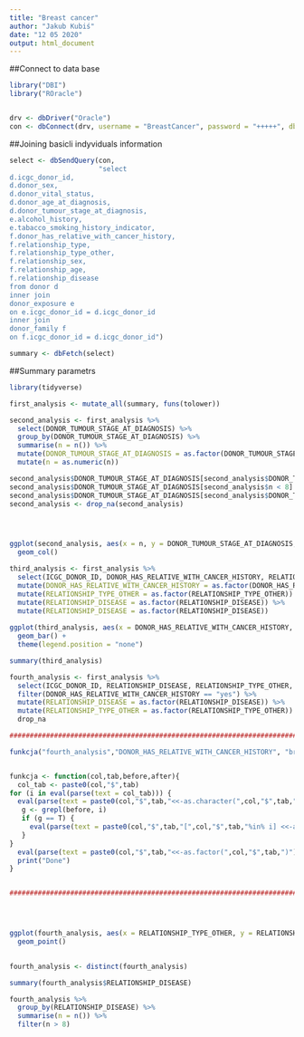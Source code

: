 ```yaml
---
title: "Breast cancer"
author: "Jakub Kubiś"
date: "12 05 2020"
output: html_document
---
```


##Connect to data base

```r
library("DBI")
library("ROracle")


drv <- dbDriver("Oracle")
con <- dbConnect(drv, username = "BreastCancer", password = "+++++", dbname = "XEPDB1")

```

##Joining basicli indyviduals information

```r


select <- dbSendQuery(con, 
                      "select 
d.icgc_donor_id, 
d.donor_sex, 
d.donor_vital_status, 
d.donor_age_at_diagnosis, 
d.donor_tumour_stage_at_diagnosis,
e.alcohol_history, 
e.tabacco_smoking_history_indicator,
f.donor_has_relative_with_cancer_history, 
f.relationship_type, 
f.relationship_type_other, 
f.relationship_sex, 
f.relationship_age, 
f.relationship_disease
from donor d
inner join 
donor_exposure e
on e.icgc_donor_id = d.icgc_donor_id
inner join
donor_family f
on f.icgc_donor_id = d.icgc_donor_id")

summary <- dbFetch(select)

```

##Summary parametrs

```r
library(tidyverse) 

first_analysis <- mutate_all(summary, funs(tolower))

second_analysis <- first_analysis %>% 
  select(DONOR_TUMOUR_STAGE_AT_DIAGNOSIS) %>% 
  group_by(DONOR_TUMOUR_STAGE_AT_DIAGNOSIS) %>% 
  summarise(n = n()) %>% 
  mutate(DONOR_TUMOUR_STAGE_AT_DIAGNOSIS = as.factor(DONOR_TUMOUR_STAGE_AT_DIAGNOSIS)) %>% 
  mutate(n = as.numeric(n))

second_analysis$DONOR_TUMOUR_STAGE_AT_DIAGNOSIS[second_analysis$DONOR_TUMOUR_STAGE_AT_DIAGNOSIS == "ll"] <- "ii"
second_analysis$DONOR_TUMOUR_STAGE_AT_DIAGNOSIS[second_analysis$n < 8] <- NA
second_analysis$DONOR_TUMOUR_STAGE_AT_DIAGNOSIS[second_analysis$DONOR_TUMOUR_STAGE_AT_DIAGNOSIS == 'unknown'] <- NA
second_analysis <- drop_na(second_analysis)




ggplot(second_analysis, aes(x = n, y = DONOR_TUMOUR_STAGE_AT_DIAGNOSIS, na.rm = T)) +
  geom_col()

```


```r
third_analysis <- first_analysis %>% 
  select(ICGC_DONOR_ID, DONOR_HAS_RELATIVE_WITH_CANCER_HISTORY, RELATIONSHIP_DISEASE, RELATIONSHIP_DISEASE, RELATIONSHIP_TYPE_OTHER) %>% 
  mutate(DONOR_HAS_RELATIVE_WITH_CANCER_HISTORY = as.factor(DONOR_HAS_RELATIVE_WITH_CANCER_HISTORY)) %>%
  mutate(RELATIONSHIP_TYPE_OTHER = as.factor(RELATIONSHIP_TYPE_OTHER)) %>% 
  mutate(RELATIONSHIP_DISEASE = as.factor(RELATIONSHIP_DISEASE)) %>%
  mutate(RELATIONSHIP_DISEASE = as.factor(RELATIONSHIP_DISEASE))
  
ggplot(third_analysis, aes(x = DONOR_HAS_RELATIVE_WITH_CANCER_HISTORY, fill= DONOR_HAS_RELATIVE_WITH_CANCER_HISTORY)) +
  geom_bar() +
  theme(legend.position = "none")

summary(third_analysis)
```

```r



fourth_analysis <- first_analysis %>% 
  select(ICGC_DONOR_ID, RELATIONSHIP_DISEASE, RELATIONSHIP_TYPE_OTHER, DONOR_HAS_RELATIVE_WITH_CANCER_HISTORY) %>% 
  filter(DONOR_HAS_RELATIVE_WITH_CANCER_HISTORY == "yes") %>% 
  mutate(RELATIONSHIP_DISEASE = as.factor(RELATIONSHIP_DISEASE)) %>% 
  mutate(RELATIONSHIP_TYPE_OTHER = as.factor(RELATIONSHIP_TYPE_OTHER)) %>% 
  drop_na

#############################################################################33

funkcja("fourth_analysis","DONOR_HAS_RELATIVE_WITH_CANCER_HISTORY", "breast", "Breast cancer")


funkcja <- function(col,tab,before,after){
  col_tab <- paste0(col,"$",tab)
for (i in eval(parse(text = col_tab))) {
  eval(parse(text = paste0(col,"$",tab,"<<-as.character(",col,"$",tab,")")))
   g <- grepl(before, i)
   if (g == T) {
     eval(parse(text = paste0(col,"$",tab,"[",col,"$",tab,"%in% i] <<-after")))
   }
}
  eval(parse(text = paste0(col,"$",tab,"<<-as.factor(",col,"$",tab,")")))
  print("Done")
}


#############################################################################################




ggplot(fourth_analysis, aes(x = RELATIONSHIP_TYPE_OTHER, y = RELATIONSHIP_DISEASE))+
  geom_point()
            

fourth_analysis <- distinct(fourth_analysis)

summary(fourth_analysis$RELATIONSHIP_DISEASE)

fourth_analysis %>% 
  group_by(RELATIONSHIP_DISEASE) %>% 
  summarise(n = n()) %>% 
  filter(n > 8)
  

```

